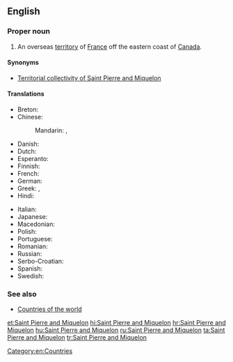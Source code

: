 ==English==

{{wikipedia}}

===Proper noun===
{{head|en|proper noun}}

# An overseas [[territory]] of [[France]] off the eastern coast of [[Canada]].

====Synonyms====
* {{qualifier|official name}} [[Territorial collectivity of Saint Pierre and Miquelon]]

====Translations====
{{trans-top|overseas territory of France}}
* Breton: {{t|br|Sant-Pêr-ha-Mikelon}}
* Chinese:
*: Mandarin: {{t+|cmn|聖皮埃爾和密克隆|sc=Hani}}, {{t|cmn|圣皮埃尔和密克隆|tr=Shèng Pí'āi'ěr hé Mìkèlóng|sc=Hani}}
* Danish: {{t|da|Saint Pierre og Miquelon}}
* Dutch: {{t|nl|Saint-Pierre en Miquelon}}
* Esperanto: {{t|eo|Sent-Piero kaj Mikelono}}
* Finnish: {{t|fi|Saint-Pierre ja Miquelon}}
* French: {{t+|fr|Saint-Pierre-et-Miquelon}}
* German: {{t|de|Sankt Pierre und Miquelon}}
* Greek: {{t|el|Σαιν Πιέρ και Μικελόν}}, {{t|el|'Αγιος Πέτρος και Μικελόν}}
* Hindi: {{t+|hi|सन्त पियर और मिकलान|m|tr=sant piyar aur miklaan|sc=Deva}}
{{trans-mid}}
* Italian: {{t|it|Saint-Pierre e Miquelon}}
* Japanese: {{t|ja|サンピエール･ミクロン|tr=Sanpiēru-Mikuron}}
* Macedonian: {{t|mk|Свети Пјер и Микелон|m|tr=Svéti Pjer i Mikelón}}
* Polish: {{t|pl|Saint-Pierre i Miquelon}}
* Portuguese: {{t|pt|São Pedro e Miquelon}}
* Romanian: {{t|ro|Saint Pierre și Miquelon}}
* Russian: {{t|ru|Сен-Пьер и Микелон|m|tr=Sen-P’jér i Mikelón}}
* Serbo-Croatian: {{t|sh|Sveti Petar i Mikelon}}
* Spanish: {{t|es|San Pedro y Miquelón}}
* Swedish: {{t|sv|Saint Pierre och Miquelon}}
{{trans-bottom}}

===See also===
* [[Appendix:Countries of the world|Countries of the world]]

[[Category:en:Countries]]

[[et:Saint Pierre and Miquelon]]
[[hi:Saint Pierre and Miquelon]]
[[hr:Saint Pierre and Miquelon]]
[[hu:Saint Pierre and Miquelon]]
[[ru:Saint Pierre and Miquelon]]
[[ta:Saint Pierre and Miquelon]]
[[tr:Saint Pierre and Miquelon]]
